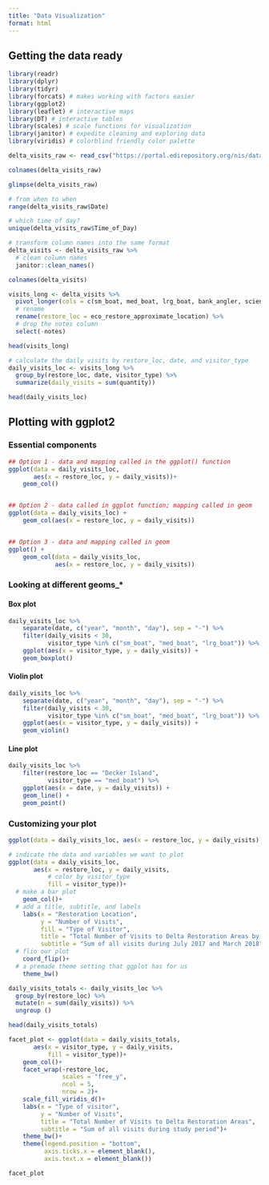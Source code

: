 ```yaml
---
title: "Data Visualization"
format: html
---
```


## Getting the data ready
```r
library(readr)
library(dplyr)
library(tidyr)
library(forcats) # makes working with factors easier
library(ggplot2)
library(leaflet) # interactive maps
library(DT) # interactive tables
library(scales) # scale functions for visualization
library(janitor) # expedite cleaning and exploring data
library(viridis) # colorblind friendly color palette
```
```r
delta_visits_raw <- read_csv("https://portal.edirepository.org/nis/dataviewer?packageid=edi.587.1&entityid=cda8c1384af0089b506d51ad8507641f")
```
```r
colnames(delta_visits_raw)
```
```r
glimpse(delta_visits_raw)
```
```r
# from when to when 
range(delta_visits_raw$Date)
```
```r
# which time of day?
unique(delta_visits_raw$Time_of_Day)
```
```r
# transform column names into the same format
delta_visits <- delta_visits_raw %>% 
  # clean column names
  janitor::clean_names()

colnames(delta_visits)
```
```r
visits_long <- delta_visits %>% 
  pivot_longer(cols = c(sm_boat, med_boat, lrg_boat, bank_angler, scientist, cars), names_to = "visitor_type", values_to = "quantity") %>% 
  # rename
  rename(restore_loc = eco_restore_approximate_location) %>%
  # drop the notes column
  select(-notes)

head(visits_long)
```
```r
# calculate the daily visits by restore_loc, date, and visitor_type
daily_visits_loc <- visits_long %>% 
  group_by(restore_loc, date, visitor_type) %>% 
  summarize(daily_visits = sum(quantity))

head(daily_visits_loc)
```
## Plotting with ggplot2

### Essential components
```r
## Option 1 - data and mapping called in the ggplot() function
ggplot(data = daily_visits_loc,
       aes(x = restore_loc, y = daily_visits))+
    geom_col()


## Option 2 - data called in ggplot function; mapping called in geom
ggplot(data = daily_visits_loc) +
    geom_col(aes(x = restore_loc, y = daily_visits))


## Option 3 - data and mapping called in geom
ggplot() +
    geom_col(data = daily_visits_loc,
             aes(x = restore_loc, y = daily_visits))
```
### Looking at different geoms_*
#### Box plot
```r
daily_visits_loc %>%
    separate(date, c("year", "month", "day"), sep = "-") %>%
    filter(daily_visits < 30,
           visitor_type %in% c("sm_boat", "med_boat", "lrg_boat")) %>%
    ggplot(aes(x = visitor_type, y = daily_visits)) +
    geom_boxplot()
```
#### Violin plot
```r
daily_visits_loc %>%
    separate(date, c("year", "month", "day"), sep = "-") %>%
    filter(daily_visits < 30,
           visitor_type %in% c("sm_boat", "med_boat", "lrg_boat")) %>%
    ggplot(aes(x = visitor_type, y = daily_visits)) +
    geom_violin()
```
#### Line plot
```r
daily_visits_loc %>%
    filter(restore_loc == "Decker Island",
           visitor_type == "med_boat") %>%
    ggplot(aes(x = date, y = daily_visits)) +
    geom_line() +
    geom_point()
```
### Customizing your plot
```r
ggplot(data = daily_visits_loc, aes(x = restore_loc, y = daily_visits)) + geom_col(fill = "blue")
```
```r
# indicate the data and variables we want to plot
ggplot(data = daily_visits_loc,
       aes(x = restore_loc, y = daily_visits,
           # color by visitor_type
           fill = visitor_type))+
  # make a bar plot
    geom_col()+
  # add a title, subtitle, and labels
    labs(x = "Restoration Location",
         y = "Number of Visits",
         fill = "Type of Visitor",
         title = "Total Number of Visits to Delta Restoration Areas by visitor type",
         subtitle = "Sum of all visits during July 2017 and March 2018")+
  # flio our plot
    coord_flip()+
  # a premade theme setting that ggplot has for us
    theme_bw()
```
```r
daily_visits_totals <- daily_visits_loc %>% 
  group_by(restore_loc) %>% 
  mutate(n = sum(daily_visits)) %>% 
  ungroup ()

head(daily_visits_totals)
```
```r
facet_plot <- ggplot(data = daily_visits_totals,
       aes(x = visitor_type, y = daily_visits,
           fill = visitor_type))+
    geom_col()+
    facet_wrap(~restore_loc,
               scales = "free_y",
               ncol = 5,
               nrow = 2)+
    scale_fill_viridis_d()+
    labs(x = "Type of visitor",
         y = "Number of Visits",
         title = "Total Number of Visits to Delta Restoration Areas",
         subtitle = "Sum of all visits during study period")+
    theme_bw()+
    theme(legend.position = "bottom",
          axis.ticks.x = element_blank(),
          axis.text.x = element_blank())

facet_plot
```




